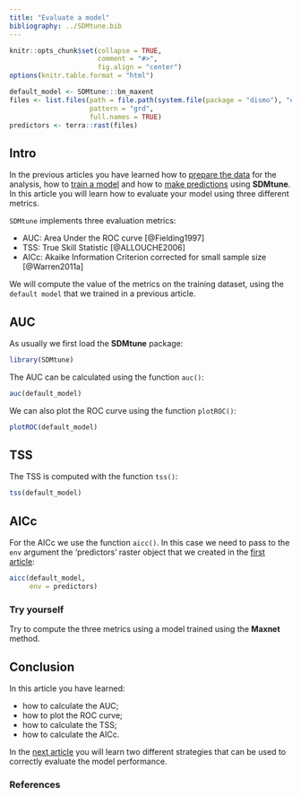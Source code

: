 ---
title: "Evaluate a model"
bibliography: ../SDMtune.bib
---

```{r setup, include=FALSE}
knitr::opts_chunk$set(collapse = TRUE,
                      comment = "#>",
                      fig.align = "center")
options(knitr.table.format = "html")
```

```{r load-data, echo=FALSE, message=FALSE}
default_model <- SDMtune:::bm_maxent
files <- list.files(path = file.path(system.file(package = "dismo"), "ex"), 
                    pattern = "grd", 
                    full.names = TRUE)
predictors <- terra::rast(files)
```

## Intro

In the previous articles you have learned how to [prepare the data](./prepare-data.html) for the analysis, how to [train a model](./train-model.html) and how to [make predictions](./make-predictions.html) using **SDMtune**. In this article you will learn how to evaluate your model using three different metrics.

`SDMtune` implements three evaluation metrics:

* AUC: Area Under the ROC curve [@Fielding1997]
* TSS: True Skill Statistic [@ALLOUCHE2006]
* AICc: Akaike Information Criterion corrected for small sample size [@Warren2011a]

We will compute the value of the metrics on the training dataset, using the `default model` that we trained in a previous article.

## AUC

As usually we first load the **SDMtune** package:

```{r load-SDMtune}
library(SDMtune)
```

The AUC can be calculated using the function `auc()`:

```{r auc}
auc(default_model)
```

We can also plot the ROC curve using the function `plotROC()`:

```{r plot-roc}
plotROC(default_model)
```

## TSS

The TSS is computed with the function `tss()`:

```{r tss}
tss(default_model)
```

## AICc

For the AICc we use the function `aicc()`. In this case we need to pass to the `env` argument the 'predictors' raster object that we created in the [first article](./prepare-data.html#acquire-environmental-variables):

```{r aicc}
aicc(default_model, 
     env = predictors)
```

### Try yourself

Try to compute the three metrics using a model trained using the **Maxnet** method.

## Conclusion

In this article you have learned:

* how to calculate the AUC;
* how to plot the ROC curve;
* how to calculate the TSS;
* how to calculate the AICc.

In the [next article](./evaluation-strategies.html) you will learn two different strategies that can be used to correctly evaluate the model performance.

### References
